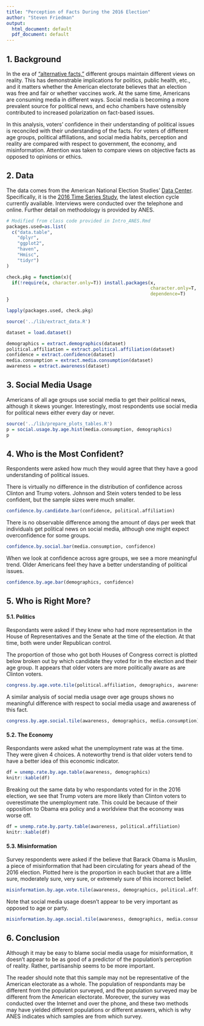 ```yaml
---
title: "Perception of Facts During the 2016 Election"
author: "Steven Friedman"
output:
  html_document: default
  pdf_document: default
---
```


## 1. Background

In the era of ["alternative facts,"](https://en.wikipedia.org/wiki/Alternative_facts) different groups maintain different views on reality. This has demonstrable implications for politics, public health, etc., and it matters whether the American electorate believes that an election was free and fair or whether vaccines work. At the same time, Americans are consuming media in different ways. Social media is becoming a more prevalent source for political news, and echo chambers have ostensibly contributed to increased polarization on fact-based issues.

In this analysis, voters' confidence in their understanding of political issues is reconciled with their understanding of the facts. For voters of different age groups, political affiliations, and social media habits, perception and reality are compared with respect to government, the economy, and misinformation. Attention was taken to compare views on objective facts as opposed to opinions or ethics.

## 2. Data

The data comes from the  American National Election Studies' [Data Center](https://electionstudies.org/data-center/). Specifically, it is the [2016 Time Series Study](https://electionstudies.org/data-center/2016-time-series-study/), the latest election cycle currently available. Interviews were conducted over the telephone and online. Further detail on methodology is provided by ANES.

```r
# Modified from class code provided in Intro_ANES.Rmd
packages.used=as.list(
  c("data.table",
    "dplyr",
    "ggplot2",
    "haven",
    "Hmisc",
    "tidyr")
)

check.pkg = function(x){
  if(!require(x, character.only=T)) install.packages(x, 
                                                     character.only=T,
                                                     dependence=T)
}

lapply(packages.used, check.pkg)
```

```r
source('../lib/extract_data.R')

dataset = load.dataset()

demographics = extract.demographics(dataset)
political.affiliation = extract.political.affiliation(dataset)
confidence = extract.confidence(dataset)
media.consumption = extract.media.consumption(dataset)
awareness = extract.awareness(dataset)
```

## 3. Social Media Usage

Americans of all age groups use social media to get their political news, although it skews younger. Interestingly, most respondents use social media for political news either every day or never. 

```r
source('../lib/prepare_plots_tables.R')
p = social.usage.by.age.hist(media.consumption, demographics)
p
```

## 4. Who is the Most Confident?

Respondents were asked how much they would agree that they have a good understanding of political issues.

There is virtually no difference in the distribution of confidence across Clinton and Trump voters. Johnson and Stein voters tended to be less confident, but the sample sizes were much smaller.

```r
confidence.by.candidate.bar(confidence, political.affiliation)
```

There is no observable difference among the amount of days per week that individuals get political news on social media, although one might expect overconfidence for some groups.

```r
confidence.by.social.bar(media.consumption, confidence)
```

When we look at confidence across agre groups, we see a more meaningful trend. Older Americans feel they have a better understanding of political issues.

```r
confidence.by.age.bar(demographics, confidence)
```

## 5. Who is Right More?

#### 5.1. Politics

Respondants were asked if they knew who had more representation in the House of Representatives and the Senate at the time of the election. At that time, both were under Republican control.

The proportion of those who got both Houses of Congress correct is plotted below broken out by which candidate they voted for in the election and their age group. It appears that older voters are more politically aware as are Clinton voters.

```r
congress.by.age.vote.tile(political.affiliation, demographics, awareness)
```

A similar analysis of social media usage over age groups shows no meaningful difference with respect to social media usage and awareness of this fact.

```r
congress.by.age.social.tile(awareness, demographics, media.consumption)
```

#### 5.2. The Economy

Respondants were asked what the unemployment rate was at the time. They were given 4 choices. A noteworthy trend is that older voters tend to have a better idea of this economic indicator.

```r
df = unemp.rate.by.age.table(awareness, demographics)
knitr::kable(df)
```

Breaking out the same data by who respondants voted for in the 2016 election, we see that Trump voters are more likely than Clinton voters to overestimate the unemployment rate. This could be because of their opposition to Obama era policy and a worldview that the economy was worse off.

```r
df = unemp.rate.by.party.table(awareness, political.affiliation)
knitr::kable(df)
```

#### 5.3. Misinformation

Survey respondents were asked if the believe that Barack Obama is Muslim, a piece of misinformation that had been circulating for years ahead of the 2016 election. Plotted here is the proportion in each bucket that are a little sure, moderately sure, very sure, or extremely sure of this incorrect belief.

```r
misinformation.by.age.vote.tile(awareness, demographics, political.affiliation)
```

Note that social media usage doesn't appear to be very important as opposed to age or party.
```r
misinformation.by.age.social.tile(awareness, demographics, media.consumption)
```

## 6. Conclusion

Although it may be easy to blame social media usage for misinformation, it doesn't appear to be as good of a predictor of the population's perception of reality. Rather, partisanship seems to be more important.

The reader should note that this sample may not be representative of the American electorate as a whole. The population of respondants may be different from the population surveyed, and the population surveyed may be different from the American electorate. Moreover, the survey was conducted over the Internet and over the phone, and these two methods may have yielded different populations or different answers, which is why ANES indicates which samples are from which survey.